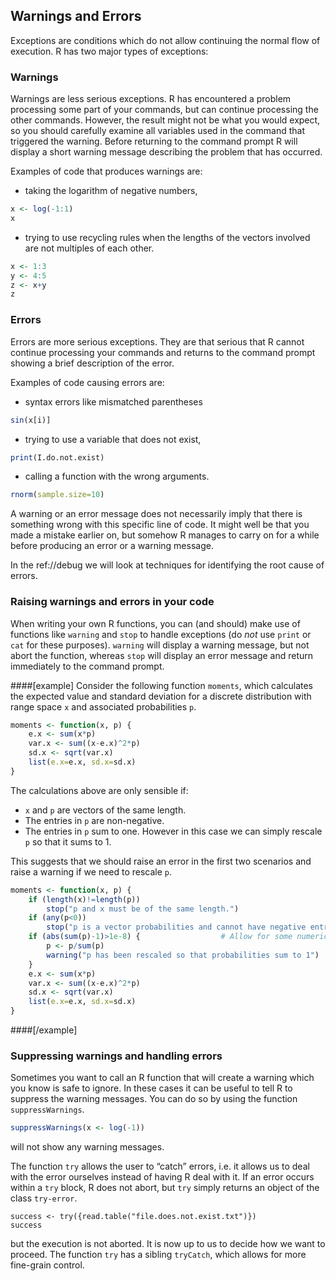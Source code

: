 ## Warnings and Errors

<!--
NEXT YEAR COVER assertthat
-->

Exceptions are conditions which do not allow continuing the normal flow
of execution. R has two major types of exceptions:

### Warnings

Warnings are less serious exceptions. R has encountered a problem processing some part of your commands, but can continue processing the other commands. However, the result might not be what you would expect, so you should carefully examine all variables used in the command that triggered the warning. Before returning to the command prompt R will display a short warning message describing the problem that has occurred.

Examples of code that produces warnings are:

- taking the logarithm of negative numbers, 
```r
x <- log(-1:1)
x
```

- trying to use recycling rules when the lengths of the vectors involved are not multiples of each other.
```r
x <- 1:3
y <- 4:5
z <- x+y
z
```

### Errors

Errors are more serious exceptions. They are that serious that R cannot continue processing your commands and returns to the command prompt showing a brief description of the error.

Examples of code causing errors are:

- syntax errors like mismatched parentheses
```r
sin(x[i)]
```
- trying to use a variable that does not exist, 
```r
print(I.do.not.exist)
```

- calling a function with the wrong arguments.
```r
rnorm(sample.size=10)
```

A warning or an error message does not necessarily imply that there is something wrong with this specific line of code. It might well be that you made a mistake earlier on, but somehow R manages to carry on for a while before producing an error or a warning message.

In the ref://debug we will look at techniques for identifying the root cause of errors.

### Raising warnings and errors in your code

When writing your own R functions, you can (and should) make use of functions like `warning` and `stop` to handle exceptions (do *not* use `print` or `cat`  for these purposes). `warning` will display a warning message, but not abort the function, whereas `stop` will display an error message and return immediately to the command prompt.

####[example]
Consider the following function `moments`, which calculates the expected value and standard deviation for a discrete distribution with range space `x` and associated probabilities `p`.
```r
moments <- function(x, p) {
    e.x <- sum(x*p)
    var.x <- sum((x-e.x)^2*p)
    sd.x <- sqrt(var.x)
    list(e.x=e.x, sd.x=sd.x)
}
```
The calculations above are only sensible if:

- `x` and `p` are vectors of the same length.
- The entries in `p` are non-negative.
- The entries in `p` sum to one. However in this case we can simply rescale `p` so that it sums to 1.

This suggests that we should raise an error in the first two scenarios and raise a warning if we need to rescale `p`.

```r
moments <- function(x, p) {
    if (length(x)!=length(p))
        stop("p and x must be of the same length.")
    if (any(p<0))
        stop("p is a vector probabilities and cannot have negative entries")
    if (abs(sum(p)-1)>1e-8) {                  # Allow for some numerical error
        p <- p/sum(p)
        warning("p has been rescaled so that probabilities sum to 1")
    }
    e.x <- sum(x*p)
    var.x <- sum((x-e.x)^2*p)
    sd.x <- sqrt(var.x)
    list(e.x=e.x, sd.x=sd.x)
}
```
####[/example]

### Suppressing warnings and handling errors

Sometimes you want to call an R function that will create a  warning which you know is safe to ignore. In these cases it can be useful to tell R to suppress the warning messages. You can do so by
using the function `suppressWarnings`.

```r
suppressWarnings(x <- log(-1))
```
will not show any warning messages.

The function `try` allows the user to "catch" errors, i.e. it allows us
to deal with the error ourselves instead of having R deal with it. If an
error occurs within a `try` block, R does not abort, but `try` simply
returns an object of the class `try-error`.

```
success <- try({read.table("file.does.not.exist.txt")})
success
```
but the execution is not aborted. It is now up to us to decide how we
want to proceed. The function `try` has a sibling ` tryCatch`, which allows for more fine-grain control.




<!--[if PDF]>
\newpage
<![endif]-->
